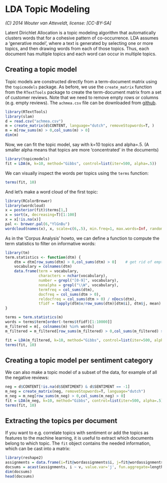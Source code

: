 LDA Topic Modeling
==============

_(C) 2014 Wouter van Atteveldt, license: [CC-BY-SA]_

Latent Dirichlet Allocation is a topic modeling algorithm that automatically clusters words that for a cohesive pattern of co-occurrence. 
LDA assumes a 'generative model', where a text is generated by selecting one or more topics, and then drawing words from each of those topics.
Thus, each document has multiple topics and each word can occur in multiple topics. 

Creating a topic model
----

Topic models are constructed directly from a term-document matrix using the `topicmodels` package. 
As before, we use the `create_matrix` function from the `RTextTools` package to create the term-document matrix from a set of customer reviews.
Note that we need to remove empty rows or columns (e.g. empty reviews).
The `achmea.csv` file can be downloaded from [github](https://raw.githubusercontent.com/vanatteveldt/learningr/master/achmea.csv).

```r
library(RTextTools)
library(slam)
d = read.csv("achmea.csv")
m = create_matrix(d$CONTENT, language="dutch", removeStopwords=T, )
m = m[row_sums(m) > 0,col_sums(m) > 0]
dim(m)
```

Now, we can fit the topic model, say with k=10 topics and alpha=.5.
(A smaller alpha means that topics are more 'concentrated' in the documents)

```r
library(topicmodels)
fit = LDA(m, k=10, method="Gibbs", control=list(iter=500, alpha=.5))
```

We can visually inspect the words per topics using the `terms` function:

```r
terms(fit, 10)
```

And let's make a word cloud of the first topic:

```r
library(RColorBrewer)
library(wordcloud)
x = posterior(fit)$terms[1,]
x = sort(x, decreasing=T)[1:100]
x = x[!is.na(x)]
pal <- brewer.pal(6,"YlGnBu")
wordcloud(names(x), x, scale=c(6,.5), min.freq=1, max.words=Inf, random.order=FALSE, rot.per=.15, colors=pal)
```

As in the 'Corpus Analysis' howto, we can define a function to compute the term statistics to filter on informative words:

```r
library(tm)
term.statistics <- function(dtm) {
    dtm = dtm[row_sums(dtm) > 0,col_sums(dtm) > 0]    # get rid of empty rows/columns
    vocabulary = colnames(dtm)
    data.frame(term = vocabulary,
               characters = nchar(vocabulary),
               number = grepl("[0-9]", vocabulary),
               nonalpha = grepl("\\W", vocabulary),
               termfreq = col_sums(dtm),
               docfreq = col_sums(dtm > 0),
               reldocfreq = col_sums(dtm > 0) / nDocs(dtm),
               tfidf = tapply(dtm$v/row_sums(dtm)[dtm$i], dtm$j, mean) * log2(nDocs(dtm)/col_sums(dtm > 0)))
}

terms = term.statistics(m)
words = terms$term[order(-terms$tfidf)[1:10000]]
m_filtered = m[, colnames(m) %in% words]
m_filtered = m_filtered[row_sums(m_filtered) > 0,col_sums(m_filtered) > 0]

fit = LDA(m_filtered, k=10, method="Gibbs", control=list(iter=500, alpha=.5))
terms(fit, 10)
```  

Creating a topic model per sentiment category
----

We can also make a topic model of a subset of the data, for example of all the negative reviews:

```r
neg = d$CONTENT[!is.na(d$SENTIMENT) & d$SENTIMENT == -1]
m_neg = create_matrix(neg, removeStopwords=T, language="dutch")
m_neg = m_neg[row_sums(m_neg) > 0,col_sums(m_neg) > 0]
fit = LDA(m_neg, k=10, method="Gibbs", control=list(iter=500, alpha=.5))
terms(fit, 10)
```

Extracting the topics per document
----

If you want to e.g. correlate topics with sentiment or add the topics as features to the machine learning, it is useful to extract which documents belong to which topic.
The `fit` object contains the needed information, which can be cast into a matrix:

```r
library(reshape2)
assignments = data.frame(i=fit@wordassignments$i, j=fit@wordassignments$j, v=fit@wordassignments$v)
docsums = acast(assignments, i ~ v, value.var='j', fun.aggregate=length) 
dim(docsums)
head(docsums)
```
